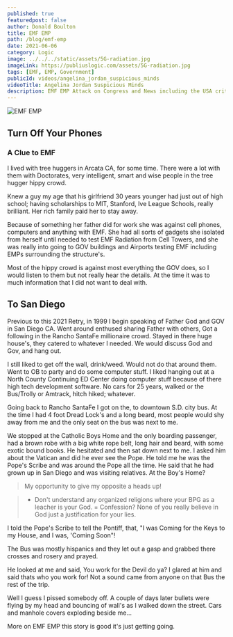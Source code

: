 ```yaml
---
published: true
featuredpost: false
author: Donald Boulton
title: EMF EMP
path: /blog/emf-emp
date: 2021-06-06
category: Logic
image: ../../../static/assets/5G-radiation.jpg
imageLink: https://publiuslogic.com/assets/5G-radiation.jpg
tags: [EMF, EMP, Government]
publicId: videos/angelina_jordan_suspicious_minds
videoTitle: Angelina Jordan Suspicious Minds
description: EMF EMP Attack on Congress and News including the USA critical infrastructure. My experiences with EMP bombarded on me.
---
```


![EMF EMP](../../../static/assets/5G-radiation.jpg)

## Turn Off Your Phones

### A Clue to EMF

I lived with tree huggers in Arcata CA, for some time. There were a lot with them with Doctorates, very intelligent, smart and wise people in the tree hugger hippy crowd.

Knew a guy my age that his girlfriend 30 years younger had just out of high school; having scholarships to MIT, Stanford, Ive League Schools, really brilliant. Her rich family paid her to stay away.

Because of something her father did for work she was against cell phones, computers and anything with EMF. She had all sorts of gadgets she isolated from herself until needed to test EMF Radiation from Cell Towers, and she was really into going to GOV buildings and Airports testing EMF including EMPs surrounding the structure's.

Most of the hippy crowd is against most everything the GOV does, so I would listen to them but not really hear the details. At the time it was to much information that I did not want to deal with.

## To San Diego

Previous to this 2021 Retry, in 1999 I begin speaking of Father God and GOV in San Diego CA. Went around enthused sharing Father with others, Got a following in the Rancho SantaFe millionaire crowd. Stayed in there huge house's, they catered to whatever I needed. We would discuss God and Gov, and hang out.

I still liked to get off the wall, drink/weed. Would not do that around them. Went to OB to party and do some computer stuff. I liked hanging out at a North County Continuing ED Center doing computer stuff because of there high tech development software. No cars for 25 years, walked or the Bus/Trolly or Amtrack, hitch hiked; whatever.

Going back to Rancho SantaFe I got on the, to downtown S.D. city bus. At the time I had 4 foot Dread Lock's and a long beard, most people would shy away from me and the only seat on the bus was next to me.

We stopped at the Catholic Boys Home and the only boarding passenger, had a brown robe with a big white rope belt, long hair and beard, with some exotic bound books. He hesitated and then sat down next to me. I asked him about the Vatican and did he ever see the Pope. He told me he was the Pope's Scribe and was around the Pope all the time. He said that he had grown up in San Diego and was visiting relatives. At the Boy's Home?

> My opportunity to give my opposite a heads up!

> - Don't understand any organized religions where your BPG as a leacher is your God. = Confession?
>   None of you really believe in God just a justification for your lies.

I told the Pope's Scribe to tell the Pontiff, that, "I was Coming for the Keys to my House, and I was, 'Coming Soon"!

The Bus was mostly hispanics and they let out a gasp and grabbed there crosses and rosery and prayed.

He looked at me and said, You work for the Devil do ya? I glared at him and said thats who you work for! Not a sound came from anyone on that Bus the rest of the trip.

Well I guess I pissed somebody off. A couple of days later bullets were flying by my head and bouncing of wall's as I walked down the street. Cars and manhole covers exploding beside me...

More on EMF EMP this story is good it's just getting going.

<WavyHr className="mt-1 mb-1 text-fuchsia-600" />
